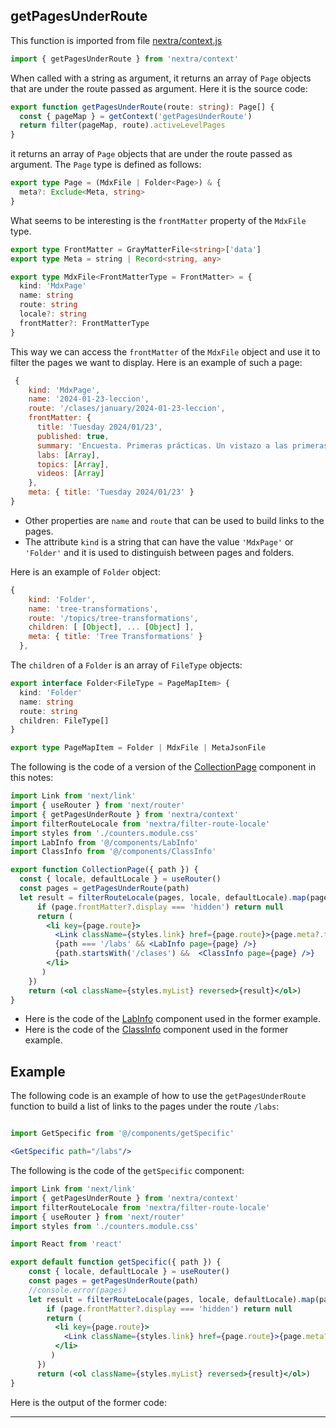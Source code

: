 ## getPagesUnderRoute

This function is imported from file [nextra/context.js](https://github.com/shuding/nextra/blob/29086aa11874dcf2701b99a2fe4db512de83f8de/packages/nextra/src/context.ts#L87)

```js
import { getPagesUnderRoute } from 'nextra/context'
```

When called with a string as argument, it returns an array of `Page` objects that are under the route passed as argument. Here it is the source code:


```ts
export function getPagesUnderRoute(route: string): Page[] {
  const { pageMap } = getContext('getPagesUnderRoute')
  return filter(pageMap, route).activeLevelPages
}
```

it returns an array of `Page` objects that are under the route passed as argument. The `Page` type is defined as follows:


```ts
export type Page = (MdxFile | Folder<Page>) & {
  meta?: Exclude<Meta, string>
}
```

What seems to be interesting is the `frontMatter` property of the `MdxFile` type. 


```ts
export type FrontMatter = GrayMatterFile<string>['data']
export type Meta = string | Record<string, any>

export type MdxFile<FrontMatterType = FrontMatter> = {
  kind: 'MdxPage'
  name: string
  route: string
  locale?: string
  frontMatter?: FrontMatterType
}
```

This way we can access the `frontMatter` of the `MdxFile` object and use it to filter the pages we want to display. Here is an example of such a page:

```js
 {
    kind: 'MdxPage',
    name: '2024-01-23-leccion',
    route: '/clases/january/2024-01-23-leccion',
    frontMatter: {
      title: 'Tuesday 2024/01/23',
      published: true,
      summary: 'Encuesta. Primeras prácticas. Un vistazo a las primeras etapas de un compilador: análisis léxico',
      labs: [Array],
      topics: [Array],
      videos: [Array]
    },
    meta: { title: 'Tuesday 2024/01/23' }
}
```

- Other properties are `name` and `route` that can be used to build links to the pages.
- The attribute `kind` is a string that can have the value `'MdxPage'` or `'Folder'` and it is used to distinguish between pages and folders.

Here is an example of `Folder` object:

```js
{
    kind: 'Folder',
    name: 'tree-transformations',
    route: '/topics/tree-transformations',
    children: [ [Object], ... [Object] ],
    meta: { title: 'Tree Transformations' }
  },
```
The `children` of a `Folder` is an array of `FileType` objects:

```ts
export interface Folder<FileType = PageMapItem> {
  kind: 'Folder'
  name: string
  route: string
  children: FileType[]
}

export type PageMapItem = Folder | MdxFile | MetaJsonFile
```

The following is the code of a version of the [CollectionPage](https://github.com/ULL-ESIT-PL-2324/pl-nextra/blob/main/components/collectionPage.jsx) component in this notes:

```jsx
import Link from 'next/link'
import { useRouter } from 'next/router'
import { getPagesUnderRoute } from 'nextra/context'
import filterRouteLocale from 'nextra/filter-route-locale'
import styles from './counters.module.css'
import LabInfo from '@/components/LabInfo'
import ClassInfo from '@/components/ClassInfo'

export function CollectionPage({ path }) {
  const { locale, defaultLocale } = useRouter()
  const pages = getPagesUnderRoute(path)
  let result = filterRouteLocale(pages, locale, defaultLocale).map(page => {
      if (page.frontMatter?.display === 'hidden') return null
      return (
        <li key={page.route}>
          <Link className={styles.link} href={page.route}>{page.meta?.title || page.frontMatter?.title || page?.name}</Link>
          {path === '/labs' && <LabInfo page={page} />} 
          {path.startsWith('/clases') &&  <ClassInfo page={page} />} 
        </li>
       )
    })
    return (<ol className={styles.myList} reversed>{result}</ol>)
}
```

- Here is the code of the [LabInfo](https://github.com/crguezl/pl-nextra/blob/main/components/LabInfo.jsx) component used in the former example.
- Here is the code of the [ClassInfo](https://github.com/crguezl/pl-nextra/blob/main/components/ClassInfo.jsx) component used in the former example.


## Example

The following code is an example of how to use the `getPagesUnderRoute` function to build a list of links to the pages under the route `/labs`:

```jsx

import GetSpecific from '@/components/getSpecific'

<GetSpecific path="/labs"/>
```

The following is the code of the `getSpecific` component:

```jsx
import Link from 'next/link'
import { getPagesUnderRoute } from 'nextra/context'
import filterRouteLocale from 'nextra/filter-route-locale'
import { useRouter } from 'next/router'
import styles from './counters.module.css'

import React from 'react'

export default function getSpecific({ path }) {
    const { locale, defaultLocale } = useRouter()
    const pages = getPagesUnderRoute(path)
    //console.error(pages)
    let result = filterRouteLocale(pages, locale, defaultLocale).map(page => {
        if (page.frontMatter?.display === 'hidden') return null
        return (
          <li key={page.route}>
            <Link className={styles.link} href={page.route}>{page.meta?.title || page.frontMatter?.title || page?.name}</Link> {page.frontMatter?.key} 
          </li>
         )
      })
      return (<ol className={styles.myList} reversed>{result}</ol>)
}
```

Here is the output of the former code:

---


<GetSpecific path="/labs"/>
